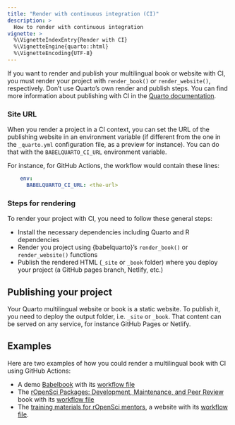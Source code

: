 ```yaml
---
title: "Render with continuous integration (CI)"
description: >
  How to render with continuous integration
vignette: >
  %\VignetteIndexEntry{Render with CI}
  %\VignetteEngine{quarto::html}
  %\VignetteEncoding{UTF-8}
---
```


If you want to render and publish your multilingual book or website with CI, you must render your project with `render_book()` or `render_website()`, respectively.
Don't use Quarto's own render and publish steps.
You can find more information about publishing with CI in the [Quarto documentation](https://quarto.org/docs/publishing/ci.html).

### Site URL

When you render a project in a CI context, you can set the URL of the publishing website in an environment variable (if different from the one in the `_quarto.yml` configuration file,
as a preview for instance).
You can do that with the `BABELQUARTO_CI_URL` environment variable.

For instance, for GitHub Actions, the workflow would contain these lines:

```yaml
    env:
      BABELQUARTO_CI_URL: <the-url>
```

### Steps for rendering

To render your project with CI, you need to follow these general steps:

* Install the necessary dependencies including Quarto and R dependencies
* Render you project using {babelquarto}'s `render_book()` or `render_website()` functions
* Publish the rendered HTML (`_site` or `_book` folder) where you deploy your project (a GitHub pages branch, Netlify, etc.)

## Publishing your project

Your Quarto multilingual website or book is a static website.
To publish it, you need to deploy the output folder, i.e. `_site` or `_book`.
That content can be served on any service, for instance GitHub Pages or Netlify.

## Examples

Here are two examples of how you could render a multilingual book with CI using GitHub Actions:

* A demo [Babelbook](https://nenuial.github.io/babelbook/) with its [workflow file](https://github.com/Nenuial/babelbook/blob/main/.github/workflows/publish.yml)
* The [rOpenSci Packages: Development, Maintenance, and Peer Review](https://devguide.ropensci.org/index.html) book with its [workflow file](https://github.com/ropensci/dev_guide/blob/main/.github/workflows/scheduled-manual-main.yml)
* The [training materials for rOpenSci mentors](https://ropensci-training.github.io/ropensci-mentors/), a website with its [workflow file](https://github.com/ropensci-training/ropensci-mentors/blob/main/.github/workflows/publish.yml).
